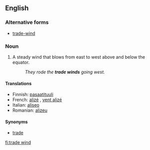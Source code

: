 ==English==

===Alternative forms===
* [[trade-wind]]

===Noun===
{{en-noun|sg=[[trade]] [[wind]]}}

# A steady wind that blows from east to west above and below the equator.
#: ''They rode the '''trade winds''' going west.''

====Translations====
{{trans-top|steady wind}}
*Finnish: [[pasaatituuli]]
*French: [[alizé]] {{m}}, [[vent alizé]] {{m}}
*Italian: [[aliseo]] {{m}}
*Romanian: [[alizeu]] {{n}}
{{trans-bottom}}

====Synonyms====
* [[trade]]

[[fi:trade wind]]